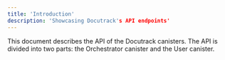 ```yaml
---
title: 'Introduction'
description: 'Showcasing Docutrack's API endpoints'
---
```


<Note>
  This document describes the API of the Docutrack canisters. 
  The API is divided into two parts: the Orchestrator canister and the User canister.
</Note>